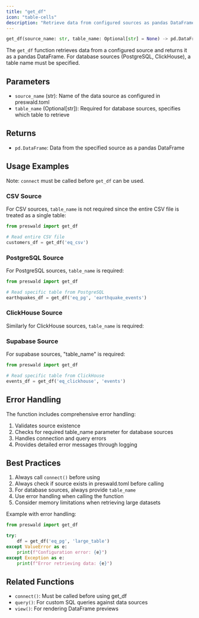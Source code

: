 ```yaml
---
title: "get_df"
icon: "table-cells"
description: "Retrieve data from configured sources as pandas DataFrames"
---
```


```python
get_df(source_name: str, table_name: Optional[str] = None) -> pd.DataFrame
```

The `get_df` function retrieves data from a configured source and returns it as a pandas DataFrame. For database sources (PostgreSQL, ClickHouse), a table name must be specified.

## Parameters

- `source_name` (str): Name of the data source as configured in preswald.toml
- `table_name` (Optional[str]): Required for database sources, specifies which table to retrieve

## Returns

- `pd.DataFrame`: Data from the specified source as a pandas DataFrame

## Usage Examples

Note: `connect` must be called before `get_df` can be used.

### CSV Source

For CSV sources, `table_name` is not required since the entire CSV file is treated as a single table:

```python
from preswald import get_df

# Read entire CSV file
customers_df = get_df('eq_csv')
```

### PostgreSQL Source

For PostgreSQL sources, `table_name` is required:

```python
from preswald import get_df

# Read specific table from PostgreSQL
earthquakes_df = get_df('eq_pg', 'earthquake_events')
```

### ClickHouse Source

Similarly for ClickHouse sources, `table_name` is required:

### Supabase Source

For supabase sources, "table_name" is required:

```python
from preswald import get_df

# Read specific table from ClickHouse
events_df = get_df('eq_clickhouse', 'events')
```

## Error Handling

The function includes comprehensive error handling:

1. Validates source existence
2. Checks for required table_name parameter for database sources
3. Handles connection and query errors
4. Provides detailed error messages through logging

## Best Practices

1. Always call `connect()` before using
2. Always check if source exists in preswald.toml before calling
3. For database sources, always provide `table_name`
4. Use error handling when calling the function
5. Consider memory limitations when retrieving large datasets

Example with error handling:

```python
from preswald import get_df

try:
    df = get_df('eq_pg', 'large_table')
except ValueError as e:
    print(f"Configuration error: {e}")
except Exception as e:
    print(f"Error retrieving data: {e}")
```

## Related Functions

- `connect()`: Must be called before using get_df
- `query()`: For custom SQL queries against data sources
- `view()`: For rendering DataFrame previews